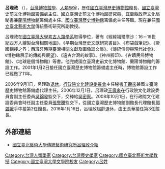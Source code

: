 '''呂理政''' （{{bd|1950年|8月2日}}），[[台灣|台灣]][[博物館學|博物館學]]、[[人類學|人類學]]家，歷任[[國立臺灣歷史博物館|國立臺灣歷史博物館]]館長、[[國立臺灣史前文化博物館|國立臺灣史前文化博物館]]籌備處主任、國立臺灣史前文化博物館研究員、[[宜蘭縣政府文化局|宜蘭縣政府文化局]]祕書兼[[蘭陽博物館|蘭陽博物館]]籌備處主任、[[國立臺灣歷史博物館|國立臺灣歷史博物館]]籌備處主任等職。現在兼任[[國立臺北藝術大學|國立臺北藝術大學]]傳統藝術研究所副教授。

呂理政在[[國立臺灣大學考古人類學系|國立臺灣大學考古人類學系]]取得學位，著有《經緯福爾摩沙：16－19世紀西方人繪製台灣相關地圖》、《早期台灣歷史文獻研究書目》、《布袋戲筆記》、《帝國相接之界：西班牙時期臺灣相關文獻及圖像論文集》、《傳統信仰與現代社會》、《博物館展示的傳統與展望》、《遠古台灣的故事》、《神州腳印》、《古蹟民俗博物館》、《地球是個博物館》等書。他完成國立臺灣史前文化博物館、蘭陽博物館的籌設工作。2001年1月2日接任國立臺灣歷史博物館籌備處主任時，博物館籌設工作已經做了11年。

2006年9月1日，呂理政[[退休|退休]]，[[行政院文化建設委員會|行政院文化建設委員會]]主任秘書[[王壽來|王壽來]]兼國立臺灣歷史博物館籌備處代理主任。2006年12月1日，呂理政[[王壽來|王壽來]]在行政院文化建設委員會副主任委員[[吳錦發|吳錦發]]監交下，交棒給[[吳密察|吳密察]]。2008年10月1日，在行政院文化建設委員會時任副主任委員[[張譽騰|張譽騰]]監交下，從國立臺灣歷史博物館副館長代理館長[[郭碧娥|郭碧娥]]手中接第2任館長。2016年1月16日，呂理政屆齡退休，由王長華接任第3任館長。

==外部連結==
*[http://folkarts.tnua.edu.tw/pro08.html 國立臺北藝術大學傳統藝術研究所呂理政介紹]{{Wayback|url=http://folkarts.tnua.edu.tw/pro08.html |date=20191003082543 }}

{{start box}}
{{s-before|[[黃武忠|黃武忠]]}}
{{s-title|[[國立台灣歷史博物館|國立台灣歷史博物館]]籌備處主任|2001年1月2日—2006年12月1日}}
{{s-after|[[吳密察|吳密察]]}}
{{s-before|[[吳密察|吳密察]]、郭碧娥（代理）}}
{{s-title|[[國立台灣歷史博物館|國立台灣歷史博物館]]館長|2008年10月1日—2016年1月15日}}
{{s-after|王長華}}
{{end box}}
[[Category:台灣人類學家|Category:台灣人類學家]]
[[Category:台灣歷史學家|Category:台灣歷史學家]]
[[Category:國立臺北藝術大學教授|Category:國立臺北藝術大學教授]]
[[Category:國立臺灣大學文學院校友|Category:國立臺灣大學文學院校友]]
[[Category:呂姓|Category:呂姓]]